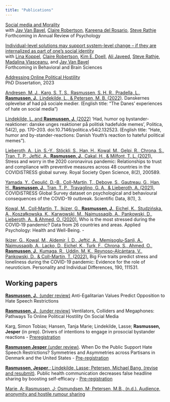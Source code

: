 ```yaml
---
title: "Publications"
---
```


[Social media and Morality](https://psyarxiv.com/ywevq/) <br>
with [Jay Van Bavel](https://www.jayvanbavel.com/), [Claire Robertson](https://scholar.google.com/citations?user=U86vr3EAAAAJ&hl=en&oi=ao), [Kareena del Rosario](https://scholar.google.com/citations?user=ZS2vTasAAAAJ&hl=en), [Steve Rathje](https://stevenrathje.com/) <br>
Forthcoming in Annual Review of Psychology


[Individual-level solutions may support system-level change – if they are internalized as part of one’s social identity](https://psyarxiv.com/3qvpb) <br>
with [Lina Koppel](https://scholar.google.se/citations?user=hfioc6YAAAAJ&hl=sv), [Claire Robertson](https://scholar.google.com/citations?user=U86vr3EAAAAJ&hl=en&oi=ao), [Kim E. Doell](https://www.kimdoell.com/), [Ali Javeed](https://www.alijaveed.com/), [Steve Rathje](https://stevenrathje.com/), [Madalina Vlasceanu](https://www.mvlasceanu.com/), and [Jay Van Bavel](https://www.jayvanbavel.com/) <br>
Forthcoming in Behavioral and Brain Sciences

[Addressing Online Political Hostility](https://politica.dk/fileadmin/politica/Dokumenter/Afhandlinger/jesper_rasmussen.pdf) <br>
PhD Dissertation, 2023

[Andresen, M. J., Karg, S. T. S., Rasmussen, S. H. R., Pradella, L., **Rasmussen, J.**, Lindekilde, L., & Petersen, M. B. (2022)](https://pure.au.dk/portal/files/271291115/Danskernes_oplevelse_af_had_pa_de_sociale_medier_Rapport_Aarhus_Universitet_.pdf). Danskernes oplevelse af had på sociale medier. (English title: "The Danes' experiences of hate on social media")

[Lindekilde, L. and **Rasmussen, J.** (2022)](https://tidsskrift.dk/politica/article/view/132523/177705) ‘Had, humor og bystander-reaktioner: danske unges reaktioner på politisk hadefulde memes’, Politica, 54(2), pp. 170–203. doi:10.7146/politica.v54i2.132523. (English title: "Hate, humor and by-stander-reactions: Danish Youth's reaction to hateful political memes").

[Lieberoth, A., Lin, S.-Y., Stöckli, S., Han, H., Kowal, M., Gelpi, R., Chrona, S., Tran, T. P., Jeftić, A., **Rasmussen, J.**, Cakal, H., & Milfont, T. L. (2021).](https://doi.org/10.1098/rsos.200589) Stress and worry in the 2020 coronavirus pandemic: Relationships to trust and compliance with preventive measures across 48 countries in the COVIDiSTRESS global survey. Royal Society Open Science, 8(2), 200589. 

[Yamada, Y., Ćepulić, D.-B., Coll-Martín, T., Debove, S., Gautreau, G., Han, H., **Rasmussen, J.**, Tran, T. P., Travaglino, G. A., & Lieberoth, A. (2021).](https://doi.org/10.1038/s41597-020-00784-9) COVIDiSTRESS Global Survey dataset on psychological and behavioural consequences of the COVID-19 outbreak. Scientific Data, 8(1), 3. 

[Kowal, M., Coll‐Martín, T., Ikizer, G., **Rasmussen, J.**, Eichel, K., Studzińska, A., Koszałkowska, K., Karwowski, M., Najmussaqib, A., Pankowski, D., Lieberoth, A., & Ahmed, O. (2020).](https://doi.org/10.1111/aphw.12234) Who is the most stressed during the COVID‐19 pandemic? Data from 26 countries and areas. Applied Psychology: Health and Well-Being. - 

[Ikizer, G., Kowal, M., Aldemir, İ. D., Jeftić, A., Memisoglu-Sanli, A., Najmussaqib, A., Lacko, D., Eichel, K., Turk, F., Chrona, S., Ahmed, O., **Rasmussen, J.**, Kumaga, R., Uddin, M. K., Reynoso-Alcántara, V., Pankowski, D., & Coll-Martín, T. (2022).](https://doi.org/10.1016/j.paid.2022.111531) Big Five traits predict stress and loneliness during the COVID-19 pandemic: Evidence for the role of neuroticism. Personality and Individual Differences, 190, 111531.

## Working papers 


[**Rasmussen, J.**, (under review)](https://psyarxiv.com/856z9/) Anti-Egalitarian Values Predict Opposition to Hate Speech Restrictions

[**Rasmussen, J.**, (under review)](https://psyarxiv.com/r3y5u/) Ventilators, Colliders and Megaphones: Pathways To Online Political Hostility On Social Media

Karg, Simon Tobias; Hansen, Tanja Marie; Lindekilde, Lasse; **Rasmussen, Jesper** (in prep). Drivers of intentions to engage in prosocial bystander reactions - [Preregistration](https://osf.io/bpmy3/)

[**Rasmussen Jesper** (under review)](https://psyarxiv.com/j4nuc/). When Do the Public Support Hate Speech Restrictions? Symmetries and Asymmetries across Partisans in Denmark and the United States - [Pre-registration](https://osf.io/7xvq6/)

[**Rasmussen, Jesper**.; Lindekilde, Lasse; Petersen, Michael Bang, (revise and resubmit)](https://psyarxiv.com/8wdfp). Public health communication decreases false headline sharing by boosting self-efficacy - [Pre-registration](https://osf.io/3v6qk/)


[Marie, A; Rasmussen, J; Osmundsen, M; Petersen, M.B., (n.d.). Audience, anonymity and hostile rumour sharing](https://osf.io/haq72)
